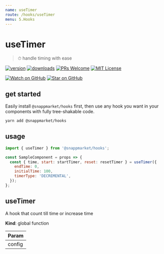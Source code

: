 ```yaml
---
name: useTimer
route: /hooks/useTimer
menu: 5.Hooks
---
```


# useTimer
> ⏱ handle timing with ease

[![version](https://img.shields.io/npm/v/@snappmarket/hooks.svg?style=flat-square)](https://www.npmjs.com/package/@snappmarket/hooks)
[![downloads](https://img.shields.io/npm/dm/@snappmarket/hooks.svg?style=flat-square)](http://www.npmtrends.com/@snappmarket/hooks)
[![PRs Welcome](https://img.shields.io/badge/PRs-welcome-brightgreen.svg?style=flat-square)](http://makeapullrequest.com)
[![MIT License](https://img.shields.io/npm/l/@snappmarket/hooks.svg?style=flat-square)](https://github.com/snappmarket/frontend-toolbox/blob/develop/packages/ui/index.mdx)

[![Watch on GitHub](https://img.shields.io/github/watchers/snappmarket/frontend-toolbox.svg?style=social)](https://github.com/snappmarket/frontend-toolbox/watchers)
[![Star on GitHub](https://img.shields.io/github/stars/snappmarket/frontend-toolbox.svg?style=social)](https://github.com/snappmarket/frontend-toolbox/stargazers)


## get started
Easily install `@snappmarket/hooks` first, then use any hook you want in your components with fully
tree-shakable code.

```bash
yarn add @snappmarket/hooks
```

## usage
```javascript
import { useTimer } from '@snappmarket/hooks';

const SampleComponent = props => {
  const { time, start: startTimer, reset: resetTimer } = useTimer({
    endTime: 0,
    initialTime: 100,
    timerType: 'DECREMENTAL',
  });
};
```

<!-- doc -->
<a name="useTimer"></a>

## useTimer
A hook that count till time or increase time

**Kind**: global function  

| Param |
| --- |
| config | 

